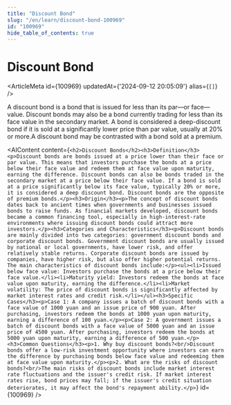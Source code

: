 ```yaml
---
title: "Discount Bond"
slug: "/en/learn/discount-bond-100969"
id: "100969"
hide_table_of_contents: true
---
```



# Discount Bond

<ArticleMeta id={100969} updatedAt={'2024-09-12 20:05:09'} alias={`[]`} />
<div className='border-solid border-b border-t-0 my-4 border-[var(--ifm-color-gray-300)]' />

A discount bond is a bond that is issued for less than its par—or face—value. Discount bonds may also be a bond currently trading for less than its face value in the secondary market. A bond is considered a deep-discount bond if it is sold at a significantly lower price than par value, usually at 20% or more.A discount bond may be contrasted with a bond sold at a premium.

<AIContent content={`<h2>Discount Bonds</h2><h3>Definition</h3><p>Discount bonds are bonds issued at a price lower than their face or par value. This means that investors purchase the bonds at a price below their face value and redeem them at face value upon maturity, earning the difference. Discount bonds can also be bonds traded in the secondary market at a price below their face value. If a bond is sold at a price significantly below its face value, typically 20% or more, it is considered a deep discount bond. Discount bonds are the opposite of premium bonds.</p><h3>Origin</h3><p>The concept of discount bonds dates back to ancient times when governments and businesses issued bonds to raise funds. As financial markets developed, discount bonds became a common financing tool, especially in high-interest-rate environments where issuing discount bonds could attract more investors.</p><h3>Categories and Characteristics</h3><p>Discount bonds are mainly divided into two categories: government discount bonds and corporate discount bonds. Government discount bonds are usually issued by national or local governments, have lower risk, and offer relatively stable returns. Corporate discount bonds are issued by companies, have higher risk, but also offer higher potential returns. The main characteristics of discount bonds include:</p><ul><li>Issued below face value: Investors purchase the bonds at a price below their face value.</li><li>Maturity yield: Investors redeem the bonds at face value upon maturity, earning the difference.</li><li>Market volatility: The price of discount bonds is significantly affected by market interest rates and credit risk.</li></ul><h3>Specific Cases</h3><p>Case 1: A company issues a batch of discount bonds with a face value of 1000 yuan and an issue price of 900 yuan. After purchasing, investors redeem the bonds at 1000 yuan upon maturity, earning a difference of 100 yuan.</p><p>Case 2: A government issues a batch of discount bonds with a face value of 5000 yuan and an issue price of 4500 yuan. After purchasing, investors redeem the bonds at 5000 yuan upon maturity, earning a difference of 500 yuan.</p><h3>Common Questions</h3><p>1. Why buy discount bonds?<br/>Discount bonds offer a low-risk investment opportunity where investors can earn the difference by purchasing bonds below face value and redeeming them at face value upon maturity.</p><p>2. What are the risks of discount bonds?<br/>The main risks of discount bonds include market interest rate fluctuations and the issuer's credit risk. If market interest rates rise, bond prices may fall; if the issuer's credit situation deteriorates, it may affect the bond's repayment ability.</p>`} id={100969} />
